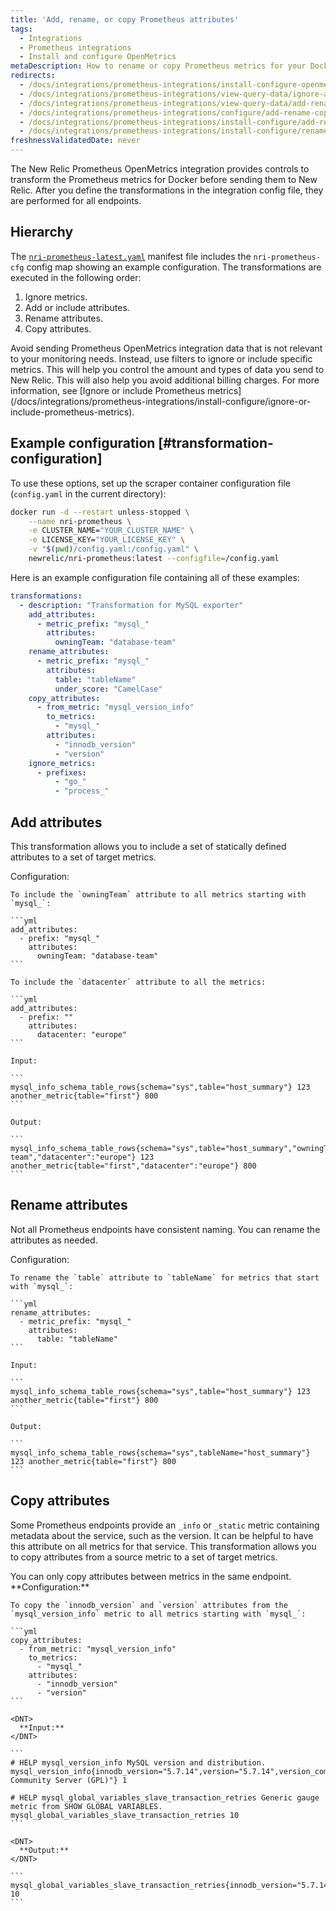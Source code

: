 ```yaml
---
title: 'Add, rename, or copy Prometheus attributes'
tags:
  - Integrations
  - Prometheus integrations
  - Install and configure OpenMetrics
metaDescription: How to rename or copy Prometheus metrics for your Docker integration before sending them to New Relic.
redirects:
  - /docs/integrations/prometheus-integrations/install-configure-openmetrics/add-rename-or-copy-prometheus-attributes
  - /docs/integrations/prometheus-integrations/view-query-data/ignore-add-rename-copy-prometheus-metrics
  - /docs/integrations/prometheus-integrations/view-query-data/add-rename-copy-prometheus-attributes
  - /docs/integrations/prometheus-integrations/configure/add-rename-copy-prometheus-attributes
  - /docs/integrations/prometheus-integrations/install-configure/add-rename-copy-prometheus-attributes
  - /docs/integrations/prometheus-integrations/install-configure/rename-or-copy-prometheus-attributes
freshnessValidatedDate: never
---
```


The New Relic Prometheus OpenMetrics integration provides controls to transform the Prometheus metrics for Docker before sending them to New Relic. After you define the transformations in the integration config file, they are performed for all endpoints.

## Hierarchy

The [`nri-prometheus-latest.yaml`](https://download.newrelic.com/infrastructure_agent/integrations/kubernetes/nri-prometheus-latest.yaml) manifest file includes the `nri-prometheus-cfg` config map showing an example configuration. The transformations are executed in the following order:

1. Ignore metrics.
2. Add or include attributes.
3. Rename attributes.
4. Copy attributes.

<Callout variant="important">
  Avoid sending Prometheus OpenMetrics integration data that is not relevant to your monitoring needs. Instead, use filters to ignore or include specific metrics. This will help you control the amount and types of data you send to New Relic. This will also help you avoid additional billing charges. For more information, see [Ignore or include Prometheus metrics](/docs/integrations/prometheus-integrations/install-configure/ignore-or-include-prometheus-metrics).
</Callout>

## Example configuration [#transformation-configuration]

To use these options, set up the scraper container configuration file (`config.yaml` in the current directory):

```sh
docker run -d --restart unless-stopped \
    --name nri-prometheus \
    -e CLUSTER_NAME="YOUR_CLUSTER_NAME" \
    -e LICENSE_KEY="YOUR_LICENSE_KEY" \
    -v "$(pwd)/config.yaml:/config.yaml" \
    newrelic/nri-prometheus:latest --configfile=/config.yaml
```

Here is an example configuration file containing all of these examples:

```yml
transformations:
  - description: "Transformation for MySQL exporter"
    add_attributes:
      - metric_prefix: "mysql_"
        attributes:
          owningTeam: "database-team"
    rename_attributes:
      - metric_prefix: "mysql_"
        attributes:
          table: "tableName"
          under_score: "CamelCase"
    copy_attributes:
      - from_metric: "mysql_version_info"
        to_metrics:
          - "mysql_"
        attributes:
          - "innodb_version"
          - "version"
    ignore_metrics:
      - prefixes:
          - "go_"
          - "process_"
```

## Add attributes

This transformation allows you to include a set of statically defined attributes to a set of target metrics.

<CollapserGroup>
  <Collapser
    id="example-copy"
    title="Add attributes"
  >
    Configuration:

    To include the `owningTeam` attribute to all metrics starting with `mysql_`:

    ```yml
    add_attributes:
      - prefix: "mysql_"
        attributes: 
          owningTeam: "database-team"
    ```

    To include the `datacenter` attribute to all the metrics:

    ```yml
    add_attributes:
      - prefix: ""
        attributes: 
          datacenter: "europe"
    ```

    Input:

    ```
    mysql_info_schema_table_rows{schema="sys",table="host_summary"} 123 another_metric{table="first"} 800
    ```

    Output:

    ```
    mysql_info_schema_table_rows{schema="sys",table="host_summary","owningTeam":"database-team","datacenter":"europe"} 123 another_metric{table="first","datacenter":"europe"} 800
    ```
  </Collapser>
</CollapserGroup>

## Rename attributes

Not all Prometheus endpoints have consistent naming. You can rename the attributes as needed.

<CollapserGroup>
  <Collapser
    id="example-rename"
    title="Rename attributes"
  >
    Configuration:

    To rename the `table` attribute to `tableName` for metrics that start with `mysql_`:

    ```yml
    rename_attributes:
      - metric_prefix: "mysql_" 
        attributes:
          table: "tableName"
    ```

    Input:

    ```
    mysql_info_schema_table_rows{schema="sys",table="host_summary"} 123 another_metric{table="first"} 800
    ```

    Output:

    ```
    mysql_info_schema_table_rows{schema="sys",tableName="host_summary"} 123 another_metric{table="first"} 800
    ```
  </Collapser>
</CollapserGroup>

## Copy attributes

Some Prometheus endpoints provide an `_info` or `_static` metric containing metadata about the service, such as the version. It can be helpful to have this attribute on all metrics for that service. This transformation allows you to copy attributes from a source metric to a set of target metrics.

<Callout variant="important">
  You can only copy attributes between metrics in the same endpoint.
</Callout>

<CollapserGroup>
  <Collapser
    id="example-copy"
    title="Copy attributes"
  >
    <DNT>
      **Configuration:**
    </DNT>

    To copy the `innodb_version` and `version` attributes from the `mysql_version_info` metric to all metrics starting with `mysql_`:

    ```yml
    copy_attributes:
      - from_metric: "mysql_version_info"
        to_metrics:
          - "mysql_" 
        attributes: 
          - "innodb_version"
          - "version"
    ```

    <DNT>
      **Input:**
    </DNT>

    ```
    # HELP mysql_version_info MySQL version and distribution. 
    mysql_version_info{innodb_version="5.7.14",version="5.7.14",version_comment="MySQL Community Server (GPL)"} 1

    # HELP mysql_global_variables_slave_transaction_retries Generic gauge metric from SHOW GLOBAL VARIABLES. 
    mysql_global_variables_slave_transaction_retries 10
    ```

    <DNT>
      **Output:**
    </DNT>

    ```
    mysql_global_variables_slave_transaction_retries{innodb_version="5.7.14",version="5.7.14"} 10
    ```
  </Collapser>
</CollapserGroup>
